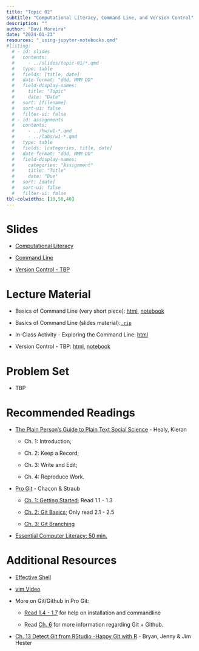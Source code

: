 ```yaml
---
title: "Topic 02"
subtitle: "Computational Literacy, Command Line, and Version Control"
description: ""
author: "Davi Moreira"
date: "2024-01-23"
resources: "_using-jupyter-notebooks.qmd"
#listing:
  # - id: slides
  #   contents:
  #     - ../slides/topic-01/*.qmd
  #   type: table
  #   fields: [title, date]
  #   date-format: "ddd, MMM DD"
  #   field-display-names:
  #     title: "Topic"
  #     date: "Date"
  #   sort: [filename]
  #   sort-ui: false
  #   filter-ui: false
  # - id: assignments
  #   contents:
  #     - ../hw/w1-*.qmd
  #     - ../labs/w1-*.qmd
  #   type: table
  #   fields: [categories, title, date]
  #   date-format: "ddd, MMM DD"
  #   field-display-names:
  #     categories: "Assignment"
  #     title: "Title"
  #     date: "Due"
  #   sort: [date]
  #   sort-ui: false
  #   filter-ui: false
tbl-colwidths: [10,50,40]
---
```


# Slides

-   [Computational Literacy](/slides/slides-topic-02-01.html){target="_blank"}

-   [Command Line](/slides/slides-topic-02-02.html){target="_blank"}

-   [Version Control - TBP](/slides/slides-topic-02-03.html){target="_blank"}

# Lecture Material

-   Basics of Command Line (very short piece): [html](/lecture_material/material-topic-02/basics_of_cmd.html){target="_blank"}, [notebook](https://minhaskamal.github.io/DownGit/#/home?url=https://github.com/davi-moreira/2024S_dsc_emory_qtm_350/blob/main/lecture_material/material-topic-02/_basics_of_cmd.ipynb){target="_blank"}
<!--- to generate the link: https://minhaskamal.github.io/DownGit/#/home --->

<!---<a href="
https://davi-moreira.github.io/2024S_dsc_emory_qtm_350/lecture_material/material-topic-02/_basics_of_cmd.ipynb" download> notebook </a>--->

-   Basics of Command Line (slides material):[`.zip`](https://minhaskamal.github.io/DownGit/#/home?url=https://github.com/davi-moreira/2024S_dsc_emory_qtm_350/blob/main/lecture_material/material-topic-02/examples.zip){target="_blank"}

-   In-Class Activity - Exploring the Command Line: [html](/lecture_material/material-topic-02/command_line_activity.html){target="_blank"}

-   Version Control - TBP: [html](/lecture_material/topic-02/_version_control_git.html), <a href="/lecture_material/material-topic-02/_version_control_git.ipynb" download> notebook </a>

# Problem Set

-   TBP

# Recommended Readings

-   [The Plain Person's Guide to Plain Text Social Science](http://plain-text.co/){target="_blank"} - Healy, Kieran

    -   Ch. 1: Introduction;

    -   Ch. 2: Keep a Record;

    -   Ch. 3: Write and Edit;

    -   Ch. 4: Reproduce Work.

-   [Pro Git](https://git-scm.com/book/en/v2){target="_blank"} - Chacon & Straub

    -   [Ch. 1: Getting Started](https://git-scm.com/book/en/v2/Getting-Started-About-Version-Control){target="_blank"}; Read 1.1 - 1.3

    -   [Ch. 2: Git Basics](https://git-scm.com/book/en/v2/Git-Basics-Getting-a-Git-Repository){target="_blank"}; Only read 2.1 - 2.5

    -   [Ch. 3: Git Branching](https://git-scm.com/book/en/v2/Git-Branching-Branches-in-a-Nutshell){target="_blank"}


- [Essential Computer Literacy: 50 min.](https://codelabs-jacobson.s3.us-east-2.amazonaws.com/essential-computer-literacy/index.html#0){target="_blank"}


# Additional Resources

-   [Effective Shell](https://effective-shell.com/){target="_blank"}

-   [vim Video](https://missing.csail.mit.edu/2020/editors/){target="_blank"}

-   More on Git/Github in Pro Git:
    -   [Read 1.4 - 1.7](https://git-scm.com/book/en/v2/Getting-Started-The-Command-Line){target="_blank"} for help on installation and commandline

    -   Read [Ch. 6](https://git-scm.com/book/en/v2/GitHub-Account-Setup-and-Configuration){target="_blank"} for more information regarding Git + Github.
-   [Ch. 13 Detect Git from RStudio -Happy Git with R](https://happygitwithr.com/rstudio-see-git.html){target="_blank"} - Bryan, Jenny & Jim Hester
